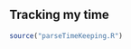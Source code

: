 Tracking my time
----------------

```{r, echo = FALSE, eval = TRUE}
source("parseTimeKeeping.R")
```
